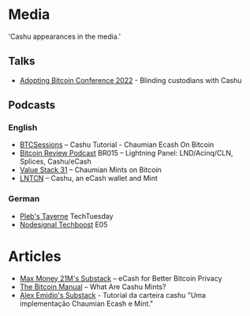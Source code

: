 # Media
  'Cashu appearances in the media.'

## Talks

- [Adopting Bitcoin Conference 2022](https://www.youtube.com/watch?v=UNjVc-WYdgE&t=105s) - 
Blinding custodians with Cashu

## Podcasts

### English
- [BTCSessions](https://www.youtube.com/watch?v=riTRD0BdMDI) – Cashu Tutorial - Chaumian Ecash On Bitcoin
- [Bitcoin Review Podcast](https://bitcoin.review/podcast/episode-15/) BR015 – Lightning Panel: LND/Acinq/CLN, Splices, Cashu/eCash 
- [Value Stack 31](https://valuestack.xyz/value-stack-31/) – Chaumian Mints on Bitcoin
- [LNTCN](https://www.youtube.com/watch?v=zdtRT7phXBo) – Cashu, an eCash wallet and Mint

### German

- [Pleb's Taverne](https://anchor.fm/plebs-taverne/episodes/TechTuesday---cashu-erklrt-mit-calle-e1vfnpu) TechTuesday 
- [Nodesignal Techboost](https://nodesignal.space/2022/10/12/nodesignal-techboost-e05-updates-september-2022/) E05

# Articles
- [Max Money 21M's Substack](https://maxmoney.substack.com/p/ecash-for-better-bitcoin-privacy) – eCash for Better Bitcoin Privacy
- [The Bitcoin Manual](https://thebitcoinmanual.com/articles/what-are-cashu-mints/) – What Are Cashu Mints?
- [Alex Emidio's Substack](https://alexemidio.substack.com/p/ecash-pra-bitcoin-privacidade) - Tutorial da carteira cashu "Uma implementação Chaumian Ecash e Mint."